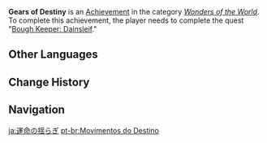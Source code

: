{{Achievement Infobox
|title        = 
|id           = 84025
|order id     = 5007
|category     = Wonders of the World
|description  = Complete the quest "[[Bough Keeper: Dainsleif]]".
|requirements = 
|primogems    = 5
|tracking     = 
|hidden       = 1
|type         = Quest
}}
'''Gears of Destiny''' is an [[Achievement]] in the category ''[[Wonders of the World]]''. To complete this achievement, the player needs to complete the quest "[[Bough Keeper: Dainsleif]]."
<!--
==Trivia==

==Video Guides==
{{EVT
|video1   = 
|caption1 = 
}}
-->
==Other Languages==
{{Other Languages
|en      = Gears of Destiny
|zhs     = 命运初动
|zhs_rm  = Mìngyùn Chū Dòng
|zht     = 命運初動
|zht_rm  = Mìngyùn Chū Dòng
|zh_tl   = 
|ja      = 運命の揺らぎ
|ja_rm   = Unmei no Yuragi
|ja_tl   = Fluctuation of Fate
|ko      = 운명의 시작
|ko_rm   = Unmyeong-ui Sijak
|ko_tl   = Beginning of Destiny
|es      = Engranajes del destino
|es_tl   = Gears of Destiny
|fr      = Les clés du destin
|fr_tl   = The Keys of Destiny
|ru      = Механизмы судьбы
|ru_tl   = Mechanisms of Fate
|th      = การเปลี่ยนผันของโชคชะตา
|th_rm   = 
|th_tl   = 
|vi      = Vận Mệnh Chuyển Dời
|vi_tl   = 
|de      = Ein neues Los
|de_tl   = A New Lot
|id      = Pergerakan Takdir
|id_tl   = Movement of Destiny
|pt      = Movimentos do Destino
|pt_tl   = 
|tr      = Kaderin Çarkları
|tr_tl   = 
|it      = Gli ingranaggi del destino
|it_tl   = 
}}

==Change History==
{{Change History|1.3}}
<!--
==References==
{{Reflist}}
-->
==Navigation==
{{Achievement Navbox|Wonders of the World|Quest}}

[[ja:運命の揺らぎ]]
[[pt-br:Movimentos do Destino]]